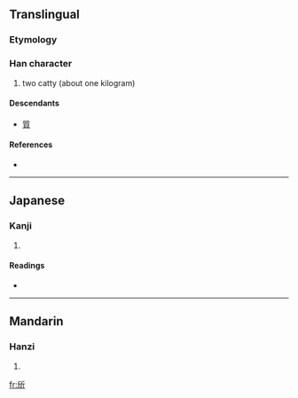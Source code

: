 ==Translingual==

===Etymology===
{{Han compound|斤|斤|ls=ic}}

===Han character===
{{Han char|rn=69|rad=斤|as=04|sn=8|four=|canj=竹中竹一中 (HLHML)}}

# two catty (about one kilogram)

====Descendants====
* [[質]]

====References====
* {{Han ref|kx=0479.070|dkj=13538|dj=0838.030|hdz=32023.090|uh=65A6|ud=26022}}

----

==Japanese==

===Kanji===
{{ja-kanji|grade=|rs=斤04}}

# {{defn|Japanese}}

====Readings====
* {{ja-readings|on=[[ぎん]] (gin), [[ごん]] (gon), [[しつ]] (shitsu), [[しち]] (shichi)|kun=[[あきらか]] (akiraka)}}

----

==Mandarin==

===Hanzi===
{{cmn-hanzi|pin=[[yín]] ([[yin2]])|wg=yin<sup>2</sup>}}

# {{defn|Mandarin}}

[[fr:斦]]